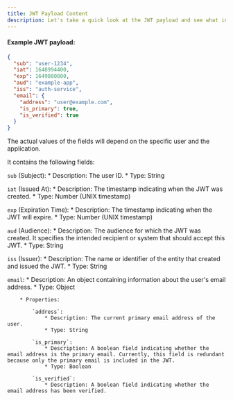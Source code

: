 ```yaml
---
title: JWT Payload Content
description: Let's take a quick look at the JWT payload and see what info it holds.
---
```


#### Example JWT payload:

```json
{
  "sub": "user-1234",
  "iat": 1648994400,
  "exp": 1649080800,
  "aud": "example-app",
  "iss": "auth-service",
  "email": {
    "address": "user@example.com",
    "is_primary": true,
    "is_verified": true
  }
}
```

<Note>
  The actual values of the fields will depend on the specific user and the
  application.
</Note>

It contains the following fields:

`sub` (Subject):
    * Description: The user ID.
    * Type: String

`iat` (Issued At):
    * Description: The timestamp indicating when the JWT was created.
    * Type: Number (UNIX timestamp)

`exp` (Expiration Time):
    * Description: The timestamp indicating when the JWT will expire.
    * Type: Number (UNIX timestamp)

`aud` (Audience):
    * Description: The audience for which the JWT was created. It specifies the intended recipient or system that should accept this JWT.
    * Type: String

`iss` (Issuer):
    * Description: The name or identifier of the entity that created and issued the JWT.
    * Type: String

`email`:
    * Description: An object containing information about the user's email address.
    * Type: Object

        * Properties:

            `address`:
                * Description: The current primary email address of the user.
                * Type: String

            `is_primary`:
                * Description: A boolean field indicating whether the email address is the primary email. Currently, this field is redundant because only the primary email is included in the JWT.
                * Type: Boolean

            `is_verified`:
                * Description: A boolean field indicating whether the email address has been verified.
